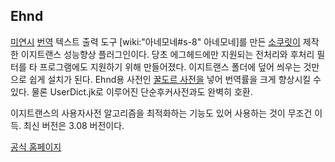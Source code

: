 == Ehnd ==
[[미연시]] [[번역]] 텍스트 출력 도구 [wiki:"아네모네#s-8" 아네모네]를 만든 [[http://www.twitter.com/sokcuri|소쿠릿]]이 제작한 이지트랜스 성능향상 플러그인이다. 당초 에그헤드에만 지원되는 전처리와 후처리 필터를 타 프로그램에도 지원하기 위해 만들어졌다.
이지트랜스 폴더에 덮어 씌우는 것만으로 쉽게 설치가 된다. Ehnd용 사전인 [[http://blog.naver.com/waltherp38/220267098421|꿀도르 사전]]을 넣어 번역률을 크게 향상시킬 수 있다. 물론 UserDict.jk로 이루어진 단순후커사전과도 완벽히 호환.

이지트랜스의 사용자사전 알고리즘을 최적화하는 기능도 있어 사용하는 것이 무조건 이득. 최신 버전은 3.08 버전이다.

[[http://sokcuri.neko.kr/220301117949|공식 홈페이지]]
